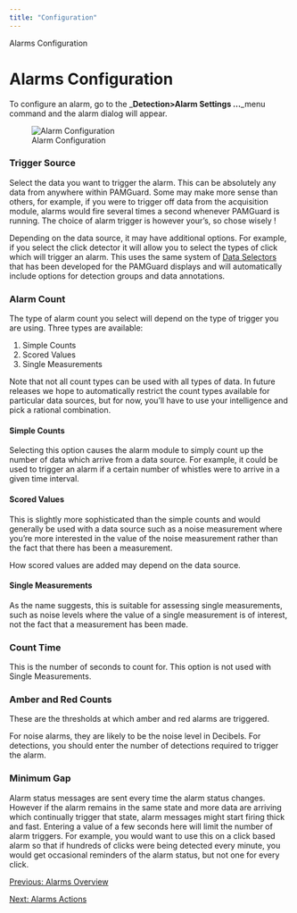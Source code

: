 ```yaml
---
title: "Configuration"
---
```

 Alarms Configuration  

Alarms Configuration
====================

To configure an alarm, go to the _**Detection>Alarm Settings ...**_menu command and the alarm dialog will appear.

  
![Alarm Configuration](./images/AlarmConfig.png)  
  

### Trigger Source

Select the data you want to trigger the alarm. This can be absolutely any data from anywhere within PAMGuard. Some may make more sense than others, for example, if you were to trigger off data from the acquisition module, alarms would fire several times a second whenever PAMGuard is running. The choice of alarm trigger is however your's, so chose wisely !

Depending on the data source, it may have additional options. For example, if you select the click detector it will allow you to select the types of click which will trigger an alarm. This uses the same system of [Data Selectors](../../../displays/dataselect/docs/dataselection.html) that has been developed for the PAMGuard displays and will automatically include options for detection groups and data annotations.

### Alarm Count

The type of alarm count you select will depend on the type of trigger you are using. Three types are available:

1.  Simple Counts
2.  Scored Values
3.  Single Measurements

Note that not all count types can be used with all types of data. In future releases we hope to automatically restrict the count types available for particular data sources, but for now, you'll have to use your intelligence and pick a rational combination.

#### Simple Counts

Selecting this option causes the alarm module to simply count up the number of data which arrive from a data source. For example, it could be used to trigger an alarm if a certain number of whistles were to arrive in a given time interval.

#### Scored Values

This is slightly more sophisticated than the simple counts and would generally be used with a data source such as a noise measurement where you're more interested in the value of the noise measurement rather than the fact that there has been a measurement.

How scored values are added may depend on the data source.

#### Single Measurements

As the name suggests, this is suitable for assessing single measurements, such as noise levels where the value of a single measurement is of interest, not the fact that a measurement has been made.

### Count Time

This is the number of seconds to count for. This option is not used with Single Measurements.

### Amber and Red Counts

These are the thresholds at which amber and red alarms are triggered.

For noise alarms, they are likely to be the noise level in Decibels. For detections, you should enter the number of detections required to trigger the alarm.

### Minimum Gap

Alarm status messages are sent every time the alarm status changes. However if the alarm remains in the same state and more data are arriving which continually trigger that state, alarm messages might start firing thick and fast. Entering a value of a few seconds here will limit the number of alarm triggers. For example, you would want to use this on a click based alarm so that if hundreds of clicks were being detected every minute, you would get occasional reminders of the alarm status, but not one for every click.

[Previous: Alarms Overview](Alarms_Overview.html)

[Next: Alarms Actions](Alarms_Actions.html)
